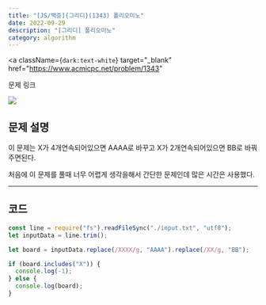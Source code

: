 ---
title: "[JS/백준]{그리디}(1343) 폴리오미노"
date: 2022-09-29
description: "[그리디] 폴리오미노"
category: algorithm
---

<a
  className={`dark:text-white`}
  target="_blank"
  href="https://www.acmicpc.net/problem/1343"
>
  문제 링크
</a>

<div>
  <img
    src="https://user-images.githubusercontent.com/75124028/193036097-63ecc8cd-7189-4b33-92bd-cea1d9531f57.PNG"
    className={`max-w-full h-auto`}
  />
</div>
<h2 className={`dark:text-white`}>문제 설명</h2>

이 문제는 X가 4개연속되어있으면 AAAA로 바꾸고 X가 2개연속되어있으면 BB로 바꿔주면된다.

처음에 이 문제를 풀때 너무 어렵게 생각을해서 간단한 문제인데 많은 시간은 사용했다.

---

<h2 className={`dark:text-white`}>코드</h2>

```js showLineNumbers
const line = require("fs").readFileSync("./input.txt", "utf8");
let inputData = line.trim();

let board = inputData.replace(/XXXX/g, "AAAA").replace(/XX/g, "BB");

if (board.includes("X")) {
  console.log(-1);
} else {
  console.log(board);
}
```
